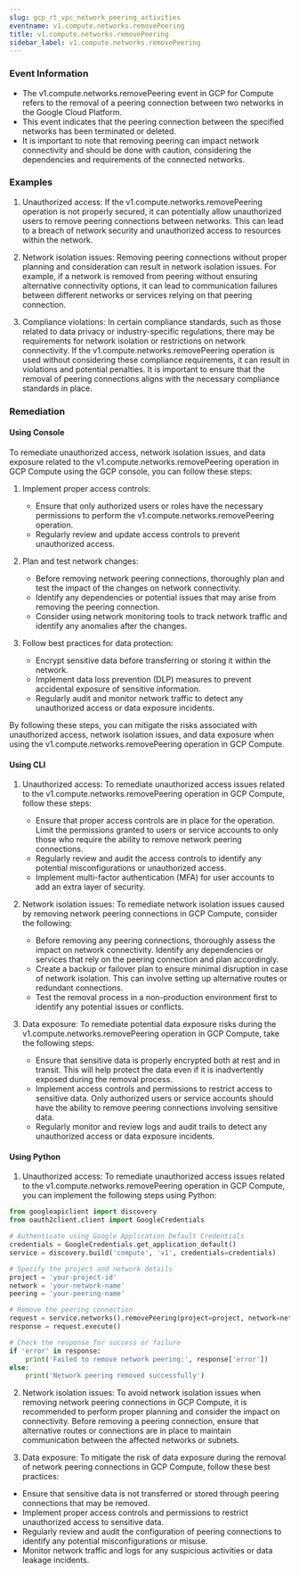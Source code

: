 ```yaml
--- 
slug: gcp_rt_vpc_network_peering_activities
eventname: v1.compute.networks.removePeering
title: v1.compute.networks.removePeering
sidebar_label: v1.compute.networks.removePeering
---
```

                       
### Event Information

- The v1.compute.networks.removePeering event in GCP for Compute refers to the removal of a peering connection between two networks in the Google Cloud Platform.
- This event indicates that the peering connection between the specified networks has been terminated or deleted.
- It is important to note that removing peering can impact network connectivity and should be done with caution, considering the dependencies and requirements of the connected networks.


### Examples

1. Unauthorized access: If the v1.compute.networks.removePeering operation is not properly secured, it can potentially allow unauthorized users to remove peering connections between networks. This can lead to a breach of network security and unauthorized access to resources within the network.

2. Network isolation issues: Removing peering connections without proper planning and consideration can result in network isolation issues. For example, if a network is removed from peering without ensuring alternative connectivity options, it can lead to communication failures between different networks or services relying on that peering connection.

3. Compliance violations: In certain compliance standards, such as those related to data privacy or industry-specific regulations, there may be requirements for network isolation or restrictions on network connectivity. If the v1.compute.networks.removePeering operation is used without considering these compliance requirements, it can result in violations and potential penalties. It is important to ensure that the removal of peering connections aligns with the necessary compliance standards in place.

### Remediation

#### Using Console

To remediate unauthorized access, network isolation issues, and data exposure related to the v1.compute.networks.removePeering operation in GCP Compute using the GCP console, you can follow these steps:

1. Implement proper access controls:
   - Ensure that only authorized users or roles have the necessary permissions to perform the v1.compute.networks.removePeering operation.
   - Regularly review and update access controls to prevent unauthorized access.

2. Plan and test network changes:
   - Before removing network peering connections, thoroughly plan and test the impact of the changes on network connectivity.
   - Identify any dependencies or potential issues that may arise from removing the peering connection.
   - Consider using network monitoring tools to track network traffic and identify any anomalies after the changes.

3. Follow best practices for data protection:
   - Encrypt sensitive data before transferring or storing it within the network.
   - Implement data loss prevention (DLP) measures to prevent accidental exposure of sensitive information.
   - Regularly audit and monitor network traffic to detect any unauthorized access or data exposure incidents.

By following these steps, you can mitigate the risks associated with unauthorized access, network isolation issues, and data exposure when using the v1.compute.networks.removePeering operation in GCP Compute.

#### Using CLI

1. Unauthorized access: To remediate unauthorized access issues related to the v1.compute.networks.removePeering operation in GCP Compute, follow these steps:
   - Ensure that proper access controls are in place for the operation. Limit the permissions granted to users or service accounts to only those who require the ability to remove network peering connections.
   - Regularly review and audit the access controls to identify any potential misconfigurations or unauthorized access.
   - Implement multi-factor authentication (MFA) for user accounts to add an extra layer of security.

2. Network isolation issues: To remediate network isolation issues caused by removing network peering connections in GCP Compute, consider the following:
   - Before removing any peering connections, thoroughly assess the impact on network connectivity. Identify any dependencies or services that rely on the peering connection and plan accordingly.
   - Create a backup or failover plan to ensure minimal disruption in case of network isolation. This can involve setting up alternative routes or redundant connections.
   - Test the removal process in a non-production environment first to identify any potential issues or conflicts.

3. Data exposure: To remediate potential data exposure risks during the v1.compute.networks.removePeering operation in GCP Compute, take the following steps:
   - Ensure that sensitive data is properly encrypted both at rest and in transit. This will help protect the data even if it is inadvertently exposed during the removal process.
   - Implement access controls and permissions to restrict access to sensitive data. Only authorized users or service accounts should have the ability to remove peering connections involving sensitive data.
   - Regularly monitor and review logs and audit trails to detect any unauthorized access or data exposure incidents.

#### Using Python

1. Unauthorized access: To remediate unauthorized access issues related to the v1.compute.networks.removePeering operation in GCP Compute, you can implement the following steps using Python:

```python
from googleapiclient import discovery
from oauth2client.client import GoogleCredentials

# Authenticate using Google Application Default Credentials
credentials = GoogleCredentials.get_application_default()
service = discovery.build('compute', 'v1', credentials=credentials)

# Specify the project and network details
project = 'your-project-id'
network = 'your-network-name'
peering = 'your-peering-name'

# Remove the peering connection
request = service.networks().removePeering(project=project, network=network, peering=peering)
response = request.execute()

# Check the response for success or failure
if 'error' in response:
    print('Failed to remove network peering:', response['error'])
else:
    print('Network peering removed successfully')
```

2. Network isolation issues: To avoid network isolation issues when removing network peering connections in GCP Compute, it is recommended to perform proper planning and consider the impact on connectivity. Before removing a peering connection, ensure that alternative routes or connections are in place to maintain communication between the affected networks or subnets.

3. Data exposure: To mitigate the risk of data exposure during the removal of network peering connections in GCP Compute, follow these best practices:

- Ensure that sensitive data is not transferred or stored through peering connections that may be removed.
- Implement proper access controls and permissions to restrict unauthorized access to sensitive data.
- Regularly review and audit the configuration of peering connections to identify any potential misconfigurations or misuse.
- Monitor network traffic and logs for any suspicious activities or data leakage incidents.


 